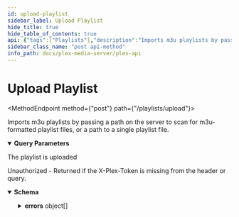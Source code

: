 ```yaml
---
id: upload-playlist
sidebar_label: Upload Playlist
hide_title: true
hide_table_of_contents: true
api: {"tags":["Playlists"],"description":"Imports m3u playlists by passing a path on the server to scan for m3u-formatted playlist files, or a path to a single playlist file.\n","operationId":"uploadPlaylist","parameters":[{"name":"path","description":"absolute path to a directory on the server where m3u files are stored, or the absolute path to a playlist file on the server. \nIf the `path` argument is a directory, that path will be scanned for playlist files to be processed. \nEach file in that directory creates a separate playlist, with a name based on the filename of the file that created it. \nThe GUID of each playlist is based on the filename. \nIf the `path` argument is a file, that file will be used to create a new playlist, with the name based on the filename of the file that created it. \nThe GUID of each playlist is based on the filename.\n","in":"query","schema":{"type":"string","example":"/home/barkley/playlist.m3u"},"required":true},{"name":"force","description":"force overwriting of duplicate playlists. By default, a playlist file uploaded with the same path will overwrite the existing playlist. \nThe `force` argument is used to disable overwriting. If the `force` argument is set to 0, a new playlist will be created suffixed with the date and time that the duplicate was uploaded.\n","in":"query","schema":{"type":"number","enum":[0,1]},"required":true}],"responses":{"200":{"description":"The playlist is uploaded"},"401":{"description":"Unauthorized - Returned if the X-Plex-Token is missing from the header or query.","content":{"application/json":{"schema":{"type":"object","properties":{"errors":{"type":"array","items":{"type":"object","properties":{"code":{"type":"number","example":1001},"message":{"type":"string","example":"User could not be authenticated"},"status":{"type":"number","example":401}}}}}}}}}},"method":"post","path":"/playlists/upload","servers":[{"url":"http://{Local IP}:{Port}","variables":{"Local IP":{"default":"10.10.10.47","description":"The Local IP Address of your plex server"},"Port":{"default":"32400","description":"The port to access your plex server"}}},{"url":"https://{Local IP}:{Port}","variables":{"Local IP":{"default":"10.10.10.47","description":"The Local IP Address of your plex server"},"Port":{"default":"32400","description":"The port to access your plex server"}}}],"security":[{"Token":[],"ClientIdentifier":[],"Device":[],"DeviceName":[],"Platform":[],"PlatformVersion":[],"Product":[],"Version":[]}],"securitySchemes":{"Token":{"description":"Plex Authentication Token","type":"apiKey","in":"header","name":"X-Plex-Token"},"ClientIdentifier":{"description":"Plex Authentication Token","type":"apiKey","in":"header","name":"X-Plex-Client-Identifier"},"DeviceName":{"description":"Primary name for the device eg. `Plex Web (Chrome)`","type":"apiKey","in":"header","name":"X-Plex-Device-Name"},"Device":{"description":"The type of device your application is running on\nDevice name and or model number, eg `iPhone3,2`, `Motorola XOOM™`, `LG5200TV`\n","type":"apiKey","in":"header","name":"X-Plex-Device"},"PlatformVersion":{"description":"Operating system version\neg `4.3.1`, `10.6.7`, `3.2`\n","type":"apiKey","in":"header","name":"X-Plex-Platform-Version"},"Platform":{"description":"Platform name \neg: `Web`, `iOS`, `MacOSX`, `Android`, `LG`\n","type":"apiKey","in":"header","name":"X-Plex-Platform"},"Product":{"description":"Plex application name \neg: `Laika`, `Plex Media Server`, `Media Link`\n","type":"apiKey","in":"header","name":"X-Plex-Product"},"Version":{"description":"Plex application version number","type":"apiKey","in":"header","name":"X-Plex-Version"}},"info":{"title":"Plex-API","summary":"A Plex Media Server API Map","description":"An Open API Spec for interacting with Plex.tv and Plex Servers","version":"0.0.3","contact":{"name":"Luke Hagar","url":"https://www.LukeHagar.com","email":"Lukeslakemail@gmail.com"},"license":{"name":"MIT","identifier":"MIT","url":"https://opensource.org/licenses/MIT"}},"postman":{"name":"Upload Playlist","description":{"content":"Imports m3u playlists by passing a path on the server to scan for m3u-formatted playlist files, or a path to a single playlist file.\n","type":"text/plain"},"url":{"path":["playlists","upload"],"host":["{{baseUrl}}"],"query":[{"disabled":false,"description":{"content":"(Required) absolute path to a directory on the server where m3u files are stored, or the absolute path to a playlist file on the server. \nIf the `path` argument is a directory, that path will be scanned for playlist files to be processed. \nEach file in that directory creates a separate playlist, with a name based on the filename of the file that created it. \nThe GUID of each playlist is based on the filename. \nIf the `path` argument is a file, that file will be used to create a new playlist, with the name based on the filename of the file that created it. \nThe GUID of each playlist is based on the filename.\n","type":"text/plain"},"key":"path","value":""},{"disabled":false,"description":{"content":"(Required) force overwriting of duplicate playlists. By default, a playlist file uploaded with the same path will overwrite the existing playlist. \nThe `force` argument is used to disable overwriting. If the `force` argument is set to 0, a new playlist will be created suffixed with the date and time that the duplicate was uploaded.\n","type":"text/plain"},"key":"force","value":""}],"variable":[]},"header":[{"key":"Accept","value":"application/json"}],"method":"POST"}}
sidebar_class_name: "post api-method"
info_path: docs/plex-media-server/plex-api
---
```



<h1 className={"openapi__heading"}>Upload Playlist</h1>

<MethodEndpoint method={"post"} path={"/playlists/upload"}></MethodEndpoint>



Imports m3u playlists by passing a path on the server to scan for m3u-formatted playlist files, or a path to a single playlist file.


<details style={{"marginBottom":"1rem"}} className={"openapi-markdown__details"} data-collapsed={false} open={true}><summary style={{}}><strong>Query Parameters</strong></summary><div><ul><ParamsItem className={"paramsItem"} param={{"name":"path","description":"absolute path to a directory on the server where m3u files are stored, or the absolute path to a playlist file on the server. \nIf the `path` argument is a directory, that path will be scanned for playlist files to be processed. \nEach file in that directory creates a separate playlist, with a name based on the filename of the file that created it. \nThe GUID of each playlist is based on the filename. \nIf the `path` argument is a file, that file will be used to create a new playlist, with the name based on the filename of the file that created it. \nThe GUID of each playlist is based on the filename.\n","in":"query","schema":{"type":"string","example":"/home/barkley/playlist.m3u"},"required":true}}></ParamsItem><ParamsItem className={"paramsItem"} param={{"name":"force","description":"force overwriting of duplicate playlists. By default, a playlist file uploaded with the same path will overwrite the existing playlist. \nThe `force` argument is used to disable overwriting. If the `force` argument is set to 0, a new playlist will be created suffixed with the date and time that the duplicate was uploaded.\n","in":"query","schema":{"type":"number","enum":[0,1]},"required":true}}></ParamsItem></ul></div></details><div><div><ApiTabs><TabItem label={"200"} value={"200"}><div>

The playlist is uploaded

</div><div></div></TabItem><TabItem label={"401"} value={"401"}><div>

Unauthorized - Returned if the X-Plex-Token is missing from the header or query.

</div><div><MimeTabs className={"openapi-tabs__mime"} schemaType={"response"}><TabItem label={"application/json"} value={"application/json"}><SchemaTabs className={"openapi-tabs__schema"}><TabItem label={"Schema"} value={"Schema"}><details style={{}} className={"openapi-markdown__details"} data-collapsed={false} open={true}><summary style={{"textAlign":"left"}}><strong>Schema</strong></summary><div style={{"textAlign":"left","marginLeft":"1rem"}}></div><ul style={{"marginLeft":"1rem"}}><SchemaItem collapsible={true} className={"schemaItem"}><details style={{}} className={"openapi-markdown__details"}><summary style={{}}><strong>errors</strong><span style={{"opacity":"0.6"}}> object[]</span></summary><div style={{"marginLeft":"1rem"}}><li><div style={{"fontSize":"var(--ifm-code-font-size)","opacity":"0.6","marginLeft":"-.5rem","paddingBottom":".5rem"}}>Array [</div></li><SchemaItem collapsible={false} name={"code"} required={false} schemaName={"number"} qualifierMessage={undefined} schema={{"type":"number","example":1001}}></SchemaItem><SchemaItem collapsible={false} name={"message"} required={false} schemaName={"string"} qualifierMessage={undefined} schema={{"type":"string","example":"User could not be authenticated"}}></SchemaItem><SchemaItem collapsible={false} name={"status"} required={false} schemaName={"number"} qualifierMessage={undefined} schema={{"type":"number","example":401}}></SchemaItem><li><div style={{"fontSize":"var(--ifm-code-font-size)","opacity":"0.6","marginLeft":"-.5rem"}}>]</div></li></div></details></SchemaItem></ul></details></TabItem><TabItem label={"Example (from schema)"} value={"Example (from schema)"}><ResponseSamples responseExample={"{\n  \"errors\": [\n    {\n      \"code\": 1001,\n      \"message\": \"User could not be authenticated\",\n      \"status\": 401\n    }\n  ]\n}"} language={"json"}></ResponseSamples></TabItem></SchemaTabs></TabItem></MimeTabs></div></TabItem></ApiTabs></div></div>